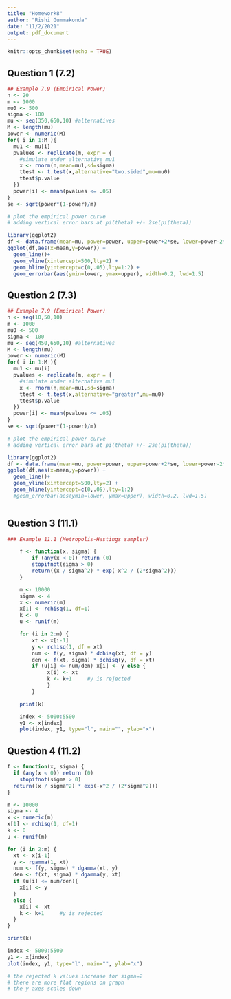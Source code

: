 ---
title: "Homework8"
author: "Rishi Gummakonda"
date: "11/2/2021"
output: pdf_document
---

```{r setup, include=FALSE}
knitr::opts_chunk$set(echo = TRUE)
```

## Question 1 (7.2)


```{r}

## Example 7.9 (Empirical Power)
n <- 20
m <- 1000
mu0 <- 500
sigma <- 100
mu <- seq(350,650,10) #alternatives
M <- length(mu)
power <- numeric(M)
for( i in 1:M ){
  mu1 <- mu[i]
  pvalues <- replicate(m, expr = {
    #simulate under alternative mu1
    x <- rnorm(n,mean=mu1,sd=sigma)
    ttest <- t.test(x,alternative="two.sided",mu=mu0)
    ttest$p.value
  })
  power[i] <- mean(pvalues <= .05)
}
se <- sqrt(power*(1-power)/m)

# plot the empirical power curve
# adding vertical error bars at pi(theta) +/- 2se(pi(theta))

library(ggplot2)
df <- data.frame(mean=mu, power=power, upper=power+2*se, lower=power-2*se)
ggplot(df,aes(x=mean,y=power)) +
  geom_line()+
  geom_vline(xintercept=500,lty=2) +
  geom_hline(yintercept=c(0,.05),lty=1:2) +
  geom_errorbar(aes(ymin=lower, ymax=upper), width=0.2, lwd=1.5)


```

## Question 2 (7.3)

```{r }


## Example 7.9 (Empirical Power)
n <- seq(10,50,10)
m <- 1000
mu0 <- 500
sigma <- 100
mu <- seq(450,650,10) #alternatives
M <- length(mu)
power <- numeric(M)
for( i in 1:M ){
  mu1 <- mu[i]
  pvalues <- replicate(m, expr = {
    #simulate under alternative mu1
    x <- rnorm(n,mean=mu1,sd=sigma)
    ttest <- t.test(x,alternative="greater",mu=mu0)
    ttest$p.value
  })
  power[i] <- mean(pvalues <= .05)
}
se <- sqrt(power*(1-power)/m)

# plot the empirical power curve
# adding vertical error bars at pi(theta) +/- 2se(pi(theta))

library(ggplot2)
df <- data.frame(mean=mu, power=power, upper=power+2*se, lower=power-2*se)
ggplot(df,aes(x=mean,y=power)) +
  geom_line()+
  geom_vline(xintercept=500,lty=2) +
  geom_hline(yintercept=c(0,.05),lty=1:2) 
  #geom_errorbar(aes(ymin=lower, ymax=upper), width=0.2, lwd=1.5)



```

## Question 3 (11.1)

```{r}

### Example 11.1 (Metropolis-Hastings sampler)

    f <- function(x, sigma) {
        if (any(x < 0)) return (0)
        stopifnot(sigma > 0)
        return((x / sigma^2) * exp(-x^2 / (2*sigma^2)))
    }

    m <- 10000
    sigma <- 4
    x <- numeric(m)
    x[1] <- rchisq(1, df=1)
    k <- 0
    u <- runif(m)

    for (i in 2:m) {
        xt <- x[i-1]
        y <- rchisq(1, df = xt)
        num <- f(y, sigma) * dchisq(xt, df = y)
        den <- f(xt, sigma) * dchisq(y, df = xt)
        if (u[i] <= num/den) x[i] <- y else {
             x[i] <- xt
             k <- k+1     #y is rejected
             }
        }

    print(k)

    index <- 5000:5500
    y1 <- x[index]
    plot(index, y1, type="l", main="", ylab="x")

```

## Question 4 (11.2)

```{r}

f <- function(x, sigma) {
  if (any(x < 0)) return (0)
    stopifnot(sigma > 0)
  return((x / sigma^2) * exp(-x^2 / (2*sigma^2)))
}

m <- 10000
sigma <- 4
x <- numeric(m)
x[1] <- rchisq(1, df=1)
k <- 0
u <- runif(m)

for (i in 2:m) {
  xt <- x[i-1]
  y <- rgamma(1, xt)
  num <- f(y, sigma) * dgamma(xt, y)
  den <- f(xt, sigma) * dgamma(y, xt)
  if (u[i] <= num/den){
    x[i] <- y 
  }
  else {
    x[i] <- xt
    k <- k+1     #y is rejected
  }
}

print(k)

index <- 5000:5500
y1 <- x[index]
plot(index, y1, type="l", main="", ylab="x")

# the rejected k values increase for sigma=2
# there are more flat regions on graph
# the y axes scales down



```

